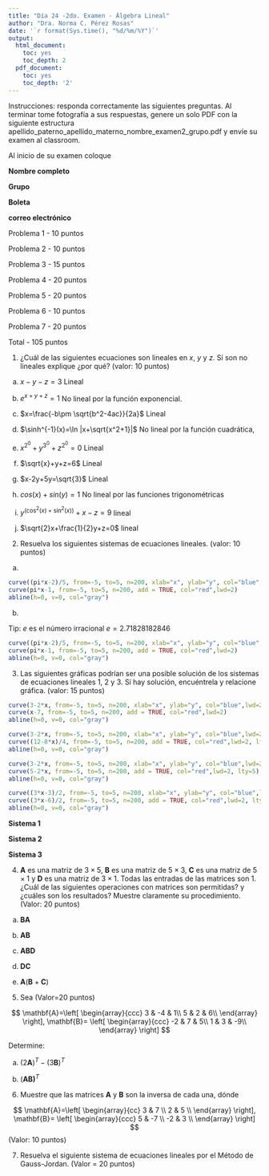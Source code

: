 ---
title: "Día 24 -2do. Examen - Álgebra Lineal"
author: "Dra. Norma C. Pérez Rosas"
date: '`r format(Sys.time(), "%d/%m/%Y")`'
output:
  html_document:
    toc: yes
    toc_depth: 2
  pdf_document:
    toc: yes
    toc_depth: '2'
---

Instrucciones: responda correctamente las siguientes preguntas. Al terminar tome fotografía a sus respuestas, genere un solo PDF con la siguiente estructura apellido_paterno_apellido_materno_nombre_examen2_grupo.pdf y envíe su examen al classroom.

Al inicio de su examen coloque 

**Nombre completo**

**Grupo**

**Boleta**

**correo electrónico**

Problema 1 - 10 puntos

Problema 2 - 10 puntos

Problema 3 - 15 puntos

Problema 4 - 20 puntos

Problema 5 - 20 puntos 

Problema 6 - 10 puntos

Problema 7 - 20 puntos 

Total - 105 puntos


1. ¿Cuál de las siguientes ecuaciones son lineales en $x$, $y$ y $z$. Sí son no lineales explique ¿por qué? (valor: 10 puntos)

a) $x-y-z=3$  Lineal

b) $e^{x+y+z}=1$ No lineal por la función exponencial. 

c) $x=\frac{-b\pm \sqrt{b^2-4ac}}{2a}$ Lineal 

d) $\sinh^{-1}(x)=\ln |x+\sqrt{x^2+1}|$ No lineal por la función cuadrática, 

e) $x^{2^{0}}+y^{3^{0}}+z^{2^{0}}=0$ Lineal 

f) $\sqrt{x}+y+z=6$ Lineal

g) $x-2y+5y=\sqrt{3}$ Lineal 

h) $cos(x)+sin(y)=1$ No lineal por las funciones trigonométricas

i) $y^{(\cos^2(x)+\sin^2(x))}+x-z=9$ lineal

j) $\sqrt{2}x+\frac{1}{2}y+z=0$ lineal 

2. Resuelva los siguientes sistemas de ecuaciones lineales. (valor: 10 puntos)

a)
\begin{alignat*}{3}
   \pi x & {}-{} &  5y  {}={} & 2 \\
   \pi x & {}-{} &   y  {}={} & 1 \\
\end{alignat*}

```{r, echo=FALSE}
curve((pi*x-2)/5, from=-5, to=5, n=200, xlab="x", ylab="y", col="blue",lwd=2, main="Solución 2a")
curve(pi*x-1, from=-5, to=5, n=200, add = TRUE, col="red",lwd=2)
abline(h=0, v=0, col="gray")
```


b)
\begin{alignat*}{3}
   e x & {}-{} &  ey  {}={} & 2 \\
   e x & {}+{} &   ey  {}={} & 0 \\
\end{alignat*}

Tip: $e$ es el número irracional $e=2.71828182846$


```{r, echo=FALSE}
curve((pi*x-2)/5, from=-5, to=5, n=200, xlab="x", ylab="y", col="blue",lwd=2, main="Solución 2a")
curve(pi*x-1, from=-5, to=5, n=200, add = TRUE, col="red",lwd=2)
abline(h=0, v=0, col="gray")
```

3. Las siguientes gráficas podrían ser una posible solución de los sistemas de ecuaciones lineales $1$, $2$ y $3$. Sí hay solución, encuéntrela y relacione gráfica. (valor: 15 puntos)



```{r, echo=FALSE}
curve(3-2*x, from=-5, to=5, n=200, xlab="x", ylab="y", col="blue",lwd=2, main="Solución A")
curve(x-7, from=-5, to=5, n=200, add = TRUE, col="red",lwd=2)
abline(h=0, v=0, col="gray")
```



```{r, echo=FALSE}
curve(3-2*x, from=-5, to=5, n=200, xlab="x", ylab="y", col="blue",lwd=2, main="Solución B")
curve((12-8*x)/4, from=-5, to=5, n=200, add = TRUE, col="red",lwd=2, lty=5)
abline(h=0, v=0, col="gray")
```



```{r, echo=FALSE}
curve(3-2*x, from=-5, to=5, n=200, xlab="x", ylab="y", col="blue",lwd=2, main="Solución C")
curve(5-2*x, from=-5, to=5, n=200, add = TRUE, col="red",lwd=2, lty=5)
abline(h=0, v=0, col="gray")
```

```{r, echo=FALSE}
curve((3*x-3)/2, from=-5, to=5, n=200, xlab="x", ylab="y", col="blue",lwd=2, main="Solución D")
curve((3*x-6)/2, from=-5, to=5, n=200, add = TRUE, col="red",lwd=2, lty=5)
abline(h=0, v=0, col="gray")
```

**Sistema 1**
\begin{alignat*}{3}
   2x & {}+{} &  y  {}={} & 3 \\
    x & {}-{} &  y  {}={} & 7 \\
\end{alignat*}

**Sistema 2**
\begin{alignat*}{3}
   2x & {}+{} &  y  {}={} & 3 \\
    8x & {}+{} &  4y  {}={} & 12 \\
\end{alignat*}

**Sistema 3**
\begin{alignat*}{3}
   2x & {}+{} &  y  {}={} & 3 \\
    2x & {}+{} &  y  {}={} & 5 \\
\end{alignat*}


4. $\mathbf{A}$ es una matriz de $3 \times 5$, $\mathbf{B}$ es una matriz de $5 \times 3$, $\mathbf{C}$ es una matriz de $5 \times 1$ y $\mathbf{D}$ es una matriz de $3 \times 1$. Todas las entradas de las matrices son $1$. ¿Cuál de las siguientes operaciones con matrices son permitidas? y ¿cuáles son los resultados? Muestre claramente su procedimiento. (Valor: 20 puntos)

a) $\mathbf{B}\mathbf{A}$

b) $\mathbf{A}\mathbf{B}$

c) $\mathbf{A}\mathbf{B}\mathbf{D}$

d) $\mathbf{D}\mathbf{C}$

e) $\mathbf{A}(\mathbf{B}+\mathbf{C})$


5. Sea (Valor=20 puntos)


$$
\mathbf{A}=\left[
\begin{array}{ccc}
3 & -4 & 1\\
5 &  2 & 6\\
\end{array}
\right], \mathbf{B}= \left[
\begin{array}{ccc}
-2 & 7 & 5\\
1 & 3 & -9\\
\end{array}
\right]
$$

Determine:

a) $(2\mathbf{A})^T-(3\mathbf{B})^T$

b) $(\mathbf{A}\mathbf{B)}^T$


6) Muestre que las matrices $\mathbf{A}$ y $\mathbf{B}$ son la inversa de cada una, dónde 

$$
\mathbf{A}=\left[
\begin{array}{cc}
3 & 7 \\
2 & 5 \\
\end{array}
\right], \mathbf{B}= \left[
\begin{array}{ccc}
5 & -7 \\
-2 & 3 \\
\end{array}
\right]
$$
(Valor: 10 puntos)


7) Resuelva el siguiente sistema de ecuaciones lineales por el Método de Gauss-Jordan. (Valor = 20 puntos)

\begin{alignat*}{4}
   x_1 & {}-{} 2x_2 &  {}+{} 3x_3  {}={} & 11 \\
   4x_1 & {}+{} x_2 &  {}-{} x_3  {}={} & 4 \\
   2x_1 & {}-{} x_2 &  {}+{} 3x_3  {}={} & 4 \\
\end{alignat*}
